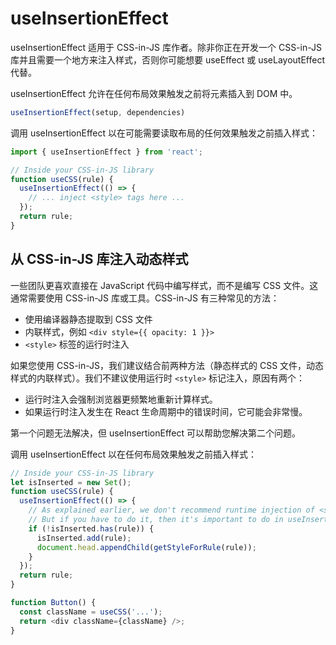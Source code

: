# useInsertionEffect

useInsertionEffect 适用于 CSS-in-JS 库作者。除非你正在开发一个 CSS-in-JS 库并且需要一个地方来注入样式，否则你可能想要 useEffect 或 useLayoutEffect 代替。

useInsertionEffect 允许在任何布局效果触发之前将元素插入到 DOM 中。

``` javascript
useInsertionEffect(setup, dependencies)
```

调用 useInsertionEffect 以在可能需要读取布局的任何效果触发之前插入样式：

``` javascript
import { useInsertionEffect } from 'react';

// Inside your CSS-in-JS library
function useCSS(rule) {
  useInsertionEffect(() => {
    // ... inject <style> tags here ...
  });
  return rule;
}
```

## 从 CSS-in-JS 库注入动态样式

一些团队更喜欢直接在 JavaScript 代码中编写样式，而不是编写 CSS 文件。这通常需要使用 CSS-in-JS 库或工具。CSS-in-JS 有三种常见的方法：

- 使用编译器静态提取到 CSS 文件
- 内联样式，例如 `<div style={{ opacity: 1 }}>`
- `<style>` 标签的运行时注入

如果您使用 CSS-in-JS，我们建议结合前两种方法（静态样式的 CSS 文件，动态样式的内联样式）。我们不建议使用运行时 `<style>` 标记注入，原因有两个：

- 运行时注入会强制浏览器更频繁地重新计算样式。
- 如果运行时注入发生在 React 生命周期中的错误时间，它可能会非常慢。

第一个问题无法解决，但 useInsertionEffect 可以帮助您解决第二个问题。

调用 useInsertionEffect 以在任何布局效果触发之前插入样式：

``` javascript
// Inside your CSS-in-JS library
let isInserted = new Set();
function useCSS(rule) {
  useInsertionEffect(() => {
    // As explained earlier, we don't recommend runtime injection of <style> tags.
    // But if you have to do it, then it's important to do in useInsertionEffect.
    if (!isInserted.has(rule)) {
      isInserted.add(rule);
      document.head.appendChild(getStyleForRule(rule));
    }
  });
  return rule;
}

function Button() {
  const className = useCSS('...');
  return <div className={className} />;
}
```